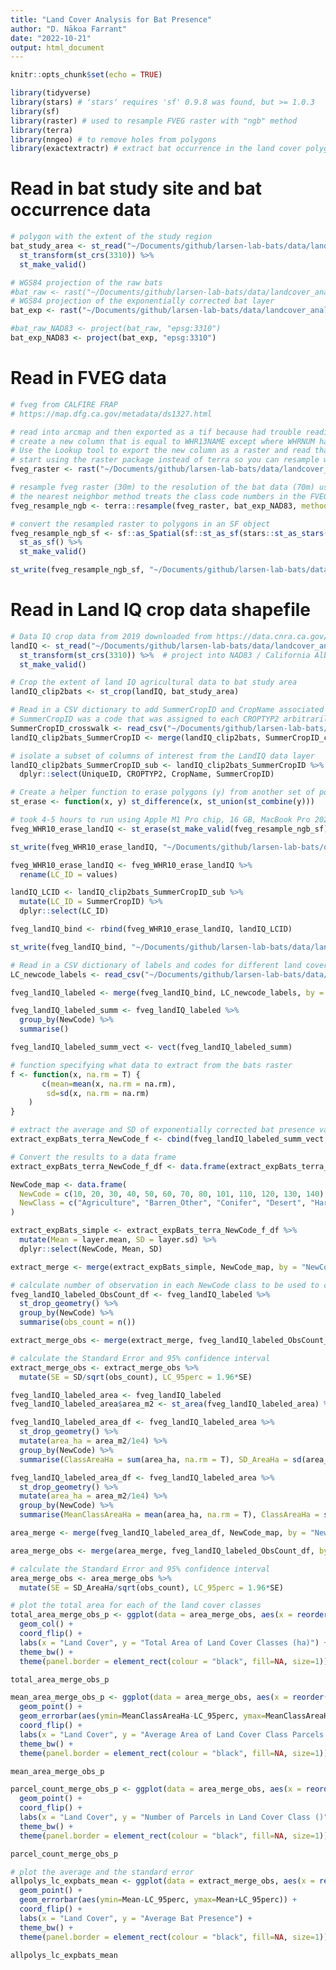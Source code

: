 ```yaml
---
title: "Land Cover Analysis for Bat Presence"
author: "D. Nākoa Farrant"
date: "2022-10-21"
output: html_document
---
```


```r
knitr::opts_chunk$set(echo = TRUE)
```

```r
library(tidyverse)
library(stars) # ʻstarsʻ requires 'sf' 0.9.8 was found, but >= 1.0.3
library(sf)
library(raster) # used to resample FVEG raster with "ngb" method
library(terra)
library(nngeo) # to remove holes from polygons
library(exactextractr) # extract bat occurrence in the land cover polygons
```

# Read in bat study site and bat occurrence data
```r
# polygon with the extent of the study region
bat_study_area <- st_read("~/Documents/github/larsen-lab-bats/data/landcover_analysis/bats/bats_study_area/bats_study_area.shp") %>% 
  st_transform(st_crs(3310)) %>% 
  st_make_valid()

# WGS84 projection of the raw bats
#bat_raw <- rast("~/Documents/github/larsen-lab-bats/data/landcover_analysis/bats/2017_aggregate_2017.tif") 
# WGS84 projection of the exponentially corrected bat layer
bat_exp <- rast("~/Documents/github/larsen-lab-bats/data/landcover_analysis/bats/bats_exponential_corrected_2017.tif") 

#bat_raw_NAD83 <- project(bat_raw, "epsg:3310")
bat_exp_NAD83 <- project(bat_exp, "epsg:3310")
```


# Read in FVEG data
```r
# fveg from CALFIRE FRAP
# https://map.dfg.ca.gov/metadata/ds1327.html

# read into arcmap and then exported as a tif because had trouble reading the geodatabase in R
# create a new column that is equal to WHR13NAME except where WHRNUM has riparian values: 15 (Desert Riparian), 19, 37 (Montane Riparian), 56 (Valley Foothill Riparian)
# Use the Lookup tool to export the new column as a raster and read that in here
# start using the raster package instead of terra so you can resample with nearest neighbor method
fveg_raster <- rast("~/Documents/github/larsen-lab-bats/data/landcover_analysis/fveg/fveg_whr10num_ClipBats.tif")
```

```r
# resample fveg raster (30m) to the resolution of the bat data (70m) using the nearest neighbor method
# the nearest neighbor method treats the class code numbers in the FVEG raster as categorical variables
fveg_resample_ngb <- terra::resample(fveg_raster, bat_exp_NAD83, method = "near")

# convert the resampled raster to polygons in an SF object
fveg_resample_ngb_sf <- sf::as_Spatial(sf::st_as_sf(stars::st_as_stars(fveg_resample_ngb), as_points = FALSE, merge = T)) %>% 
  st_as_sf() %>% 
  st_make_valid()

st_write(fveg_resample_ngb_sf, "~/Documents/github/larsen-lab-bats/data/landcover_analysis/fveg/fveg_resample_ngb_sf.gpkg", append = F)
```

# Read in Land IQ crop data shapefile
```r
# Data IQ crop data from 2019 downloaded from https://data.cnra.ca.gov/dataset/statewide-crop-mapping
landIQ <- st_read("~/Documents/github/larsen-lab-bats/data/landcover_analysis/i15_Crop_Mapping_2019/i15_Crop_Mapping_2019.shp") %>% 
  st_transform(st_crs(3310)) %>%  # project into NAD83 / California Albers projection
  st_make_valid()

# Crop the extent of land IQ agricultural data to bat study area
landIQ_clip2bats <- st_crop(landIQ, bat_study_area)

# Read in a CSV dictionary to add SummerCropID and CropName associated with the CROPTYP2 column in the original landIQ dataset
# SummerCropID was a code that was assigned to each CROPTYP2 arbitrarily in alphabetical order. The CropName is derived from the metadata associated with each CROPTYP2 abbreviation  
SummerCropID_crosswalk <- read_csv("~/Documents/github/larsen-lab-bats/data/landcover_analysis/CSV_files/SummerCropID.csv")
landIQ_clip2bats_SummerCropID <- merge(landIQ_clip2bats, SummerCropID_crosswalk, by = "CROPTYP2")

# isolate a subset of columns of interest from the LandIQ data layer
landIQ_clip2bats_SummerCropID_sub <- landIQ_clip2bats_SummerCropID %>% 
  dplyr::select(UniqueID, CROPTYP2, CropName, SummerCropID)
```

```r
# Create a helper function to erase polygons (y) from another set of polygons (x)
st_erase <- function(x, y) st_difference(x, st_union(st_combine(y)))
```

```r
# took 4-5 hours to run using Apple M1 Pro chip, 16 GB, MacBook Pro 2021
fveg_WHR10_erase_landIQ <- st_erase(st_make_valid(fveg_resample_ngb_sf), st_make_valid(landIQ_clip2bats_SummerCropID_sub))

st_write(fveg_WHR10_erase_landIQ, "~/Documents/github/larsen-lab-bats/data/landcover_analysis/output_layers/fveg_WHR10_erase_landIQ.gpkg", append = F)
```

```r
fveg_WHR10_erase_landIQ <- fveg_WHR10_erase_landIQ %>% 
  rename(LC_ID = values)

landIQ_LCID <- landIQ_clip2bats_SummerCropID_sub %>% 
  mutate(LC_ID = SummerCropID) %>% 
  dplyr::select(LC_ID)

fveg_landIQ_bind <- rbind(fveg_WHR10_erase_landIQ, landIQ_LCID)

st_write(fveg_landIQ_bind, "~/Documents/github/larsen-lab-bats/data/landcover_analysis/output_layers/fveg_landIQ_bind.gpkg")
```

```r
# Read in a CSV dictionary of labels and codes for different land cover types
LC_newcode_labels <- read_csv("~/Documents/github/larsen-lab-bats/data/landcover_analysis/CSV_files/newcode_labels.csv")

fveg_landIQ_labeled <- merge(fveg_landIQ_bind, LC_newcode_labels, by = "LC_ID")

fveg_landIQ_labeled_summ <- fveg_landIQ_labeled %>% 
  group_by(NewCode) %>% 
  summarise()

fveg_landIQ_labeled_summ_vect <- vect(fveg_landIQ_labeled_summ)

# function specifying what data to extract from the bats raster
f <- function(x, na.rm = T) {
       c(mean=mean(x, na.rm = na.rm),
        sd=sd(x, na.rm = na.rm)
    )
}

# extract the average and SD of exponentially corrected bat presence values in each NewCode category and bind it to the existing SpatVect
extract_expBats_terra_NewCode_f <- cbind(fveg_landIQ_labeled_summ_vect, terra::extract(bat_exp_NAD83, fveg_landIQ_labeled_summ_vect, fun = f, na.rm=TRUE))

# Convert the results to a data frame
extract_expBats_terra_NewCode_f_df <- data.frame(extract_expBats_terra_NewCode_f)
```

```r
NewCode_map <- data.frame(
  NewCode = c(10, 20, 30, 40, 50, 60, 70, 80, 101, 110, 120, 130, 140),
  NewClass = c("Agriculture", "Barren_Other", "Conifer", "Desert", "Hardwood", "Herbaceous", "Shrub", "Urban", "Water_Wetland", "Fruits_Nuts_Vineyards", "Row_Field", "Grassland", "Rice")
)

extract_expBats_simple <- extract_expBats_terra_NewCode_f_df %>% 
  mutate(Mean = layer.mean, SD = layer.sd) %>% 
  dplyr::select(NewCode, Mean, SD)

extract_merge <- merge(extract_expBats_simple, NewCode_map, by = "NewCode")
```

```r
# calculate number of observation in each NewCode class to be used to calculate the Standard Error and 95% confidence interval
fveg_landIQ_labeled_ObsCount_df <- fveg_landIQ_labeled %>% 
  st_drop_geometry() %>% 
  group_by(NewCode) %>% 
  summarise(obs_count = n())
```

```r
extract_merge_obs <- merge(extract_merge, fveg_landIQ_labeled_ObsCount_df, by = "NewCode")

# calculate the Standard Error and 95% confidence interval
extract_merge_obs <- extract_merge_obs %>% 
  mutate(SE = SD/sqrt(obs_count), LC_95perc = 1.96*SE)
```

```r
fveg_landIQ_labeled_area <- fveg_landIQ_labeled
fveg_landIQ_labeled_area$area_m2 <- st_area(fveg_landIQ_labeled_area) %>% as.numeric()

fveg_landIQ_labeled_area_df <- fveg_landIQ_labeled_area %>% 
  st_drop_geometry() %>% 
  mutate(area_ha = area_m2/1e4) %>% 
  group_by(NewCode) %>% 
  summarise(ClassAreaHa = sum(area_ha, na.rm = T), SD_AreaHa = sd(area_ha, na.rm = T))
```

```r
fveg_landIQ_labeled_area_df <- fveg_landIQ_labeled_area %>% 
  st_drop_geometry() %>% 
  mutate(area_ha = area_m2/1e4) %>% 
  group_by(NewCode) %>% 
  summarise(MeanClassAreaHa = mean(area_ha, na.rm = T), ClassAreaHa = sum(area_ha, na.rm = T), SD_AreaHa = sd(area_ha, na.rm = T))
```


```r
area_merge <- merge(fveg_landIQ_labeled_area_df, NewCode_map, by = "NewCode")

area_merge_obs <- merge(area_merge, fveg_landIQ_labeled_ObsCount_df, by = "NewCode")

# calculate the Standard Error and 95% confidence interval
area_merge_obs <- area_merge_obs %>% 
  mutate(SE = SD_AreaHa/sqrt(obs_count), LC_95perc = 1.96*SE)
```


```r
# plot the total area for each of the land cover classes
total_area_merge_obs_p <- ggplot(data = area_merge_obs, aes(x = reorder(NewClass, ClassAreaHa), y = ClassAreaHa)) +
  geom_col() + 
  coord_flip() +
  labs(x = "Land Cover", y = "Total Area of Land Cover Classes (ha)") +
  theme_bw() +
  theme(panel.border = element_rect(colour = "black", fill=NA, size=1))

total_area_merge_obs_p

mean_area_merge_obs_p <- ggplot(data = area_merge_obs, aes(x = reorder(NewClass, MeanClassAreaHa), y = MeanClassAreaHa)) +
  geom_point() + 
  geom_errorbar(aes(ymin=MeanClassAreaHa-LC_95perc, ymax=MeanClassAreaHa+LC_95perc)) +
  coord_flip() +
  labs(x = "Land Cover", y = "Average Area of Land Cover Class Parcels (ha)") +
  theme_bw() +
  theme(panel.border = element_rect(colour = "black", fill=NA, size=1))

mean_area_merge_obs_p

parcel_count_merge_obs_p <- ggplot(data = area_merge_obs, aes(x = reorder(NewClass, obs_count), y = obs_count)) +
  geom_point() + 
  coord_flip() +
  labs(x = "Land Cover", y = "Number of Parcels in Land Cover Class ()") +
  theme_bw() +
  theme(panel.border = element_rect(colour = "black", fill=NA, size=1))

parcel_count_merge_obs_p
```

```r
# plot the average and the standard error
allpolys_lc_expbats_mean <- ggplot(data = extract_merge_obs, aes(x = reorder(NewClass, Mean), y = Mean)) + 
  geom_point() +
  geom_errorbar(aes(ymin=Mean-LC_95perc, ymax=Mean+LC_95perc)) +
  coord_flip() + 
  labs(x = "Land Cover", y = "Average Bat Presence") +
  theme_bw() +
  theme(panel.border = element_rect(colour = "black", fill=NA, size=1))

allpolys_lc_expbats_mean
```